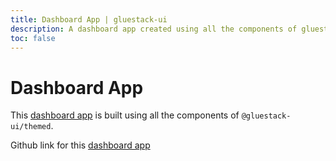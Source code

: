 ```yaml
---
title: Dashboard App | gluestack-ui
description: A dashboard app created using all the components of gluestack-ui
toc: false
---
```



<Meta title="with-nativewind/Apps/Dashboard App" />

# Dashboard App

This [dashboard app](https://ui-kitchensink.gluestack.io/) is built using all the components of `@gluestack-ui/themed`.

<Responsiveness />

Github link for this [dashboard app](https://github.com/gluestack/ui-examples)
